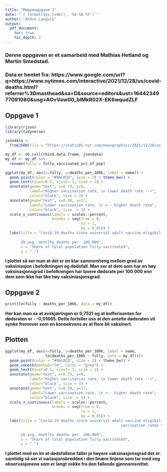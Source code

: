 ```yaml
---
title: "Mappeoppgave 2"
date: "`r format(Sys.time(), '%d %B %Y')`"
author: "Andre Langvik"
output: 
  pdf_document:
    toc: true
    toc_depth: 2
---
```

### Denne oppgaven er et samarbeid med Mathias Hetland og Martin Smedstad.

### Data er hentet fra: https://www.google.com/url?q=https://www.nytimes.com/interactive/2021/12/28/us/covid-deaths.html?referrer%3Dmasthead&sa=D&source=editors&ust=1644234977091080&usg=AOvVaw00_blMkR02X-EK6wqudZLF


## Oppgave 1

```r
library(rjson)
library(tidyverse)

jsondata <- 
  fromJSON(file = "https://static01.nyt.com/newsgraphics/2021/12/20/us-coronavirus-deaths-2021/ff0adde21623e111d8ce103fedecf7ffc7906264/scatter.json")

my_df <- do.call(rbind.data.frame, jsondata)
my_df <- my_df %>% 
  rename(fully = fully_vaccinated_pct_of_pop)

ggplot(my_df, aes(x=fully, y=deaths_per_100k, label = name)) + 
  geom_point(color = "#9AC0CD", size = 2) + theme_bw() + 
  geom_text(hjust=0.5, vjust=-1, size = 2) + 
  annotate(geom="text", x=0.73, y=9, 
           label="Higher vaccination rate, \n lower death rate -->",
           color="black", size = 3) + 
  annotate(geom="text", x=0.58, y=17, 
           label="Lower vaccination rate, \n <-- higher death rate",
           color="black", size  = 3) + 
  scale_x_continuous(labels = scales::percent, 
                     breaks = seq(from = 0,
                                  to = 1,
                                  by = 0.05)) + 
  labs(title = "Covid-19 deaths since universal adult vaccine eligibility compared\n                                      with vaccination rates \n 
       
       20.avg. montlhy deaths per. 100,000",
       x = "Share of total population fully vaccinated", 
       y = " ")
```


**I plottet så ser man at det er en klar sammenheng mellom grad av vaksiniasjon i befolkningen og dødsfall. Man ser at dem som har en høy vaksinasjonsgrad i befolkningen har lavere dødsrate per 100 000 enn dem som ikke har like høy vaksiniasjonsgrad.**

\newpage

## Oppgave 2
```r
print(lm(fully ~ deaths_per_100k, data = my_df)) 
```

**Her kan man se at avskjæringen er 0,7521 og at kofferisenten for dødsraten er - -0,01665. Dette forteller oss at den antatte dødsraten vil synke fremover som en konsekvens av at flere bli vaksinert.**


## Plotten
```r

ggplot(my_df, aes(x=fully, y=deaths_per_100k, label = name,
                  lm(deaths_per_100k ~ fully, data = my_df)))+ 
  geom_point(color = "#9AC0CD", size = 2) + theme_bw() + 
  geom_smooth(method="lm", color = "grey") +
  geom_text(hjust=0.5, vjust=-1, size = 2) + 
  annotate(geom="text", x=0.73, y=9, 
           label="Higher vaccination rate, \n lower death rate -->",
           color="black", size = 3) + 
  annotate(geom="text", x=0.58, y=17, 
           label="Lower vaccination rate, \n <-- higher death rate",
           color="black", size  = 3) + 
  scale_x_continuous(labels = scales::percent, 
                     breaks = seq(from = 0,
                                  to = 1,
                                  by = 0.05)) + 
  labs(title = "Covid-19 deaths since universal adult vaccine eligibility compared with\n 
                                                    vaccination rates \n 
       
       20.avg. montlhy deaths per. 100,000",
       x = "Share of total population fully vaccinated", 
       y = " ")
```

**I plottet med en lm at dødsfallene faller jo høyere vaksinasjonsgrad det er. samtidig så ser vi variasjonsbredden i den linære linjene som tar med seg observasjonene som er langt vekke fra den fallende gjennomsnittet.**
